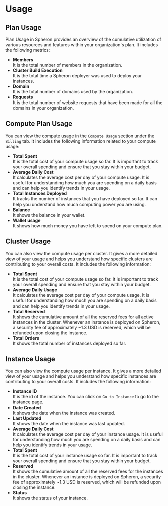 
# Usage

## Plan Usage

Plan Usage in Spheron provides an overview of the cumulative utilization of various resources and features within your organization's plan.
It includes the following metrics:

- **Members** <br />
  It is the total number of members in the organization.
- **Cluster Build Execution** <br />
  It is the total time a Spheron deployer was used to deploy your instances.
- **Domain** <br />
  It is the total number of domains used by the organization.
- **Requests** <br />
  It is the total number of website requests that have been made for all the domains in your organization.

## Compute Plan Usage

You can view the compute usage in the `Compute Usage` section under the `Billing` tab. It includes the following information related to your compute usage:

- **Total Spent** \
  It is the total cost of your compute usage so far. It is important to track your overall spending and ensure that you stay within your budget.
- **Average Daily Cost** \
  It calculates the average cost per day of your compute usage. It is useful for understanding how much you are spending on a daily basis and can help you identify trends in your usage.
- **Total Instances Deployed** \
  It tracks the number of instances that you have deployed so far. It can help you understand how much computing power you are using.
- **Balance** \
  It shows the balance in your wallet.
- **Wallet usage** \
  It shows how much money you have left to spend on your compute plan.

## Cluster Usage

You can also view the compute usage per cluster. It gives a more detailed view of your usage and helps you understand how specific clusters are contributing to your overall costs.
It includes the following information:

- **Total Spent** \
  It is the total cost of your compute usage so far. It is important to track your overall spending and ensure that you stay within your budget.
- **Average Daily Usage** \
  It calculates the average cost per day of your compute usage. It is useful for understanding how much you are spending on a daily basis and can help you identify trends in your usage.
- **Total Reserved** \
  It shows the cumulative amount of all the reserved fees for all active instances in the cluster.
  Whenever an instance is deployed on Spheron, a security fee of approximately ~1.3 USD is reserved, which will be refunded upon closing the instance.
- **Total Orders** \
  It shows the total number of instances deployed so far.

## Instance Usage

You can also view the compute usage per instance. It gives a more detailed view of your usage and helps you understand how specific instances are contributing to your overall costs.
It includes the following information:

- **Instance ID** \
  It is the id of the instance. You can click on `Go to Instance` to go to the instance page.
- **Date Created** \
  It shows the date when the instance was created.
- **Last Updated** \
  It shows the date when the instance was last updated.
- **Average Daily Cost** \
  It calculates the average cost per day of your instance usage. It is useful for understanding how much you are spending on a daily basis and can help you identify trends in your usage.
- **Total Spent** \
  It is the total cost of your instance usage so far. It is important to track your overall spending and ensure that you stay within your budget.
- **Reserved** \
  It shows the cumulative amount of all the reserved fees for the instances in the cluster.
  Whenever an instance is deployed on Spheron, a security fee of approximately ~1.3 USD is reserved, which will be refunded upon closing the instance.
- **Status** \
  It shows the status of your instance.

<Navigation name="Compute Usage" />
